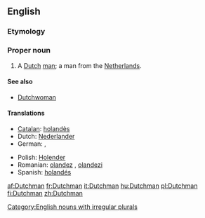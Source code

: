 ==English==

===Etymology===
{{suffix|Dutch|man}}

===Proper noun===
{{en-proper noun|Dutchmen}}

# A [[Dutch]] [[man]]; a man from the [[Netherlands]].

====See also====
*[[Dutchwoman]]

====Translations====
{{trans-top|a Dutch man}}
*[[Catalan]]: [[holandès]] {{m}}
*Dutch: [[Nederlander]] {{m}}
*German: {{t+|de|Niederländer|m}}, {{t|de|Holländer|m}}
{{trans-mid}}
*Polish: [[Holender]] {{m}}
*Romanian: [[olandez]] {{m}}, [[olandezi]] {{m|p}}
*Spanish: [[holandés]] {{m}}
{{trans-bottom}}

[[Category:English nouns with irregular plurals]]

[[af:Dutchman]]
[[fr:Dutchman]]
[[it:Dutchman]]
[[hu:Dutchman]]
[[pl:Dutchman]]
[[fi:Dutchman]]
[[zh:Dutchman]]